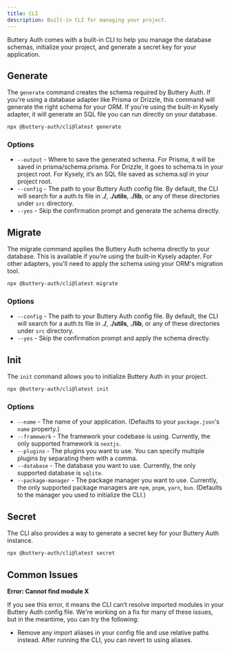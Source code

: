 ```yaml
---
title: CLI
description: Built-in CLI for managing your project.
---
```


Buttery Auth comes with a built-in CLI to help you manage the database schemas, initialize your project, and generate a secret key for your application.

## Generate

The `generate` command creates the schema required by Buttery Auth. If you're using a database adapter like Prisma or Drizzle, this command will generate the right schema for your ORM. If you're using the built-in Kysely adapter, it will generate an SQL file you can run directly on your database.

```bash title="Terminal"
npx @buttery-auth/cli@latest generate
```

### Options

- `--output` - Where to save the generated schema. For Prisma, it will be saved in prisma/schema.prisma. For Drizzle, it goes to schema.ts in your project root. For Kysely, it’s an SQL file saved as schema.sql in your project root.
- `--config` - The path to your Buttery Auth config file. By default, the CLI will search for a auth.ts file in **./**, **./utils**, **./lib**, or any of these directories under `src` directory.
- `--yes` - Skip the confirmation prompt and generate the schema directly.


## Migrate

The migrate command applies the Buttery Auth schema directly to your database. This is available if you’re using the built-in Kysely adapter. For other adapters, you'll need to apply the schema using your ORM's migration tool.

```bash title="Terminal"
npx @buttery-auth/cli@latest migrate
```

### Options

- `--config` - The path to your Buttery Auth config file. By default, the CLI will search for a auth.ts file in **./**, **./utils**, **./lib**, or any of these directories under `src` directory.
- `--yes` - Skip the confirmation prompt and apply the schema directly.

## Init

The `init` command allows you to initialize Buttery Auth in your project.

```bash title="Terminal"
npx @buttery-auth/cli@latest init
```

### Options

- `--name` - The name of your application. (Defaults to your `package.json`'s `name` property.)
- `--framework` - The framework your codebase is using. Currently, the only supported framework is `nextjs`.
- `--plugins` - The plugins you want to use. You can specify multiple plugins by separating them with a comma.
- `--database` - The database you want to use. Currently, the only supported database is `sqlite`.
- `--package-manager` - The package manager you want to use. Currently, the only supported package managers are `npm`, `pnpm`, `yarn`, `bun`. (Defaults to the manager you used to initialize the CLI.)

## Secret

The CLI also provides a way to generate a secret key for your Buttery Auth instance.

```bash title="Terminal"
npx @buttery-auth/cli@latest secret
```

## Common Issues

**Error: Cannot find module X**

If you see this error, it means the CLI can’t resolve imported modules in your Buttery Auth config file. We're working on a fix for many of these issues, but in the meantime, you can try the following:

- Remove any import aliases in your config file and use relative paths instead. After running the CLI, you can revert to using aliases.
